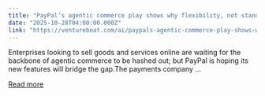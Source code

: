 ```yaml
---
title: "PayPal’s agentic commerce play shows why flexibility, not standards, will define the next e-commerce wave"
date: "2025-10-28T04:00:00.000Z"
link: "https://venturebeat.com/ai/paypals-agentic-commerce-play-shows-why-flexibility-not-standards-will"
---
```


Enterprises looking to sell goods and services online are waiting for the backbone of agentic commerce to be hashed out; but PayPal is hoping its new features will bridge the gap.The payments company ...

[Read more](https://venturebeat.com/ai/paypals-agentic-commerce-play-shows-why-flexibility-not-standards-will)
